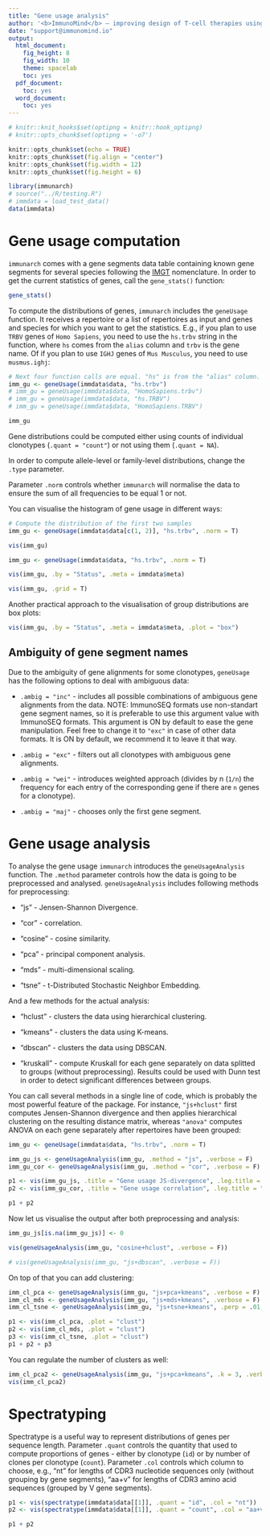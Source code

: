 ```yaml
---
title: "Gene usage analysis"
author: '<b>ImmunoMind</b> – improving design of T-cell therapies using multi-omics and AI. Research and biopharma partnerships, more details: <a href="https://immunomind.io">immunomind.io</a>'
date: "support@immunomind.io"
output:
  html_document:
    fig_height: 8
    fig_width: 10
    theme: spacelab
    toc: yes
  pdf_document:
    toc: yes
  word_document:
    toc: yes
---
```



<!--
%\VignetteEngine{knitr::rmarkdown}
%\VignetteIndexEntry{Gene usage analysis}
%\VignettePackage{immunarch}
-->



```r
# knitr::knit_hooks$set(optipng = knitr::hook_optipng)
# knitr::opts_chunk$set(optipng = '-o7')

knitr::opts_chunk$set(echo = TRUE)
knitr::opts_chunk$set(fig.align = "center")
knitr::opts_chunk$set(fig.width = 12)
knitr::opts_chunk$set(fig.height = 6)

library(immunarch)
# source("../R/testing.R")
# immdata = load_test_data()
data(immdata)
```


# Gene usage computation
`immunarch` comes with a gene segments data table containing known gene segments for several species following the [IMGT](http://www.imgt.org/IMGTrepertoire/LocusGenes/) nomenclature. In order to get the current statistics of genes, call the `gene_stats()` function:

```r
gene_stats()
```

To compute the distributions of genes, `immunarch` includes the `geneUsage` function. It receives a repertoire or a list of repertoires as input and genes and species for which you want to get the statistics. E.g., if you plan to use `TRBV` genes of `Homo Sapiens`, you need to use the `hs.trbv` string in the function, where `hs` comes from the `alias` column and `trbv` is the gene name. Of if you plan to use `IGHJ` genes of `Mus Musculus`, you need to use `musmus.ighj`:

```r
# Next four function calls are equal. "hs" is from the "alias" column.
imm_gu <- geneUsage(immdata$data, "hs.trbv")
# imm_gu = geneUsage(immdata$data, "HomoSapiens.trbv")
# imm_gu = geneUsage(immdata$data, "hs.TRBV")
# imm_gu = geneUsage(immdata$data, "HomoSapiens.TRBV")

imm_gu
```

Gene distributions could be computed either using counts of individual clonotypes (`.quant = "count"`) or not using them (`.quant = NA`).

In order to compute allele-level or family-level distributions, change the `.type` parameter.

Parameter `.norm` controls whether `immunarch` will normalise the data to ensure the sum of all frequencies to be equal 1 or not.

You can visualise the histogram of gene usage in different ways:

```r
# Compute the distribution of the first two samples
imm_gu <- geneUsage(immdata$data[c(1, 2)], "hs.trbv", .norm = T)

vis(imm_gu)
```

```r
imm_gu <- geneUsage(immdata$data, "hs.trbv", .norm = T)

vis(imm_gu, .by = "Status", .meta = immdata$meta)
```

```r
vis(imm_gu, .grid = T)
```

Another practical approach to the visualisation of group distributions are box plots:

```r
vis(imm_gu, .by = "Status", .meta = immdata$meta, .plot = "box")
```


## Ambiguity of gene segment names
Due to the ambiguity of gene alignments for some clonotypes, `geneUsage` has the following options to deal with ambiguous data:

- `.ambig = "inc"` - includes all possible combinations of ambiguous gene alignments from the data. NOTE: ImmunoSEQ formats use non-standart gene segment names, so it is preferable to use this argument value with ImmunoSEQ formats. This argument is ON by default to ease the gene manipulation. Feel free to change it to `"exc"` in case of other data formats. It is ON by default, we recommend it to leave it that way.

- `.ambig = "exc"` - filters out all clonotypes with ambiguous gene alignments.

- `.ambig = "wei"` - introduces weighted approach (divides by n (`1/n`) the frequency for each entry of the corresponding gene if there are `n` genes for a clonotype).

- `.ambig = "maj"` - chooses only the first gene segment.


# Gene usage analysis
To analyse the gene usage `immunarch` introduces the `geneUsageAnalysis` function. The `.method` parameter controls how the data is going to be preprocessed and analysed. `geneUsageAnalysis` includes following methods for preprocessing:

- "js" - Jensen-Shannon Divergence.

- "cor" - correlation.

- "cosine" - cosine similarity.

- "pca" - principal component analysis.

- "mds" - multi-dimensional scaling.

- "tsne" - t-Distributed Stochastic Neighbor Embedding.

And a few methods for the actual analysis:

- "hclust" - clusters the data using hierarchical clustering.

- "kmeans" - clusters the data using K-means.

- "dbscan" - clusters the data using DBSCAN.

- "kruskall" - compute Kruskall for each gene separately on data splitted to groups (without preprocessing). Results could be used with Dunn test in order to detect significant differences between groups.

You can call several methods in a single line of code, which is probably the most powerful feature of the package. For instance, `"js+hclust"` first computes Jensen-Shannon divergence and then applies hierarchical clustering on the resulting distance matrix, whereas `"anova"` computes ANOVA on each gene separately after repertoires have been grouped:

```r
imm_gu <- geneUsage(immdata$data, "hs.trbv", .norm = T)

imm_gu_js <- geneUsageAnalysis(imm_gu, .method = "js", .verbose = F)
imm_gu_cor <- geneUsageAnalysis(imm_gu, .method = "cor", .verbose = F)

p1 <- vis(imm_gu_js, .title = "Gene usage JS-divergence", .leg.title = "JS", .text.size = 1.5)
p2 <- vis(imm_gu_cor, .title = "Gene usage correlation", .leg.title = "Cor", .text.size = 1.5)

p1 + p2
```

Now let us visualise the output after both preprocessing and analysis:

```r
imm_gu_js[is.na(imm_gu_js)] <- 0

vis(geneUsageAnalysis(imm_gu, "cosine+hclust", .verbose = F))

# vis(geneUsageAnalysis(imm_gu, "js+dbscan", .verbose = F))
```

On top of that you can add clustering:

```r
imm_cl_pca <- geneUsageAnalysis(imm_gu, "js+pca+kmeans", .verbose = F)
imm_cl_mds <- geneUsageAnalysis(imm_gu, "js+mds+kmeans", .verbose = F)
imm_cl_tsne <- geneUsageAnalysis(imm_gu, "js+tsne+kmeans", .perp = .01, .verbose = F)

p1 <- vis(imm_cl_pca, .plot = "clust")
p2 <- vis(imm_cl_mds, .plot = "clust")
p3 <- vis(imm_cl_tsne, .plot = "clust")
p1 + p2 + p3
```

You can regulate the number of clusters as well:
```r
imm_cl_pca2 <- geneUsageAnalysis(imm_gu, "js+pca+kmeans", .k = 3, .verbose = F)
vis(imm_cl_pca2)
```

# Spectratyping
Spectratype is a useful way to represent distributions of genes per sequence length. Parameter `.quant` controls the quantity that used to compute proportions of genes - either by clonotype (`id`) or by number of clones per clonotype (`count`). Parameter `.col` controls which column to choose, e.g., "nt" for lengths of CDR3 nucleotide sequences only (without grouping by gene segments), "aa+v" for lengths of CDR3 amino acid sequences (grouped by V gene segments).

```r
p1 <- vis(spectratype(immdata$data[[1]], .quant = "id", .col = "nt"))
p2 <- vis(spectratype(immdata$data[[1]], .quant = "count", .col = "aa+v"))

p1 + p2
```
